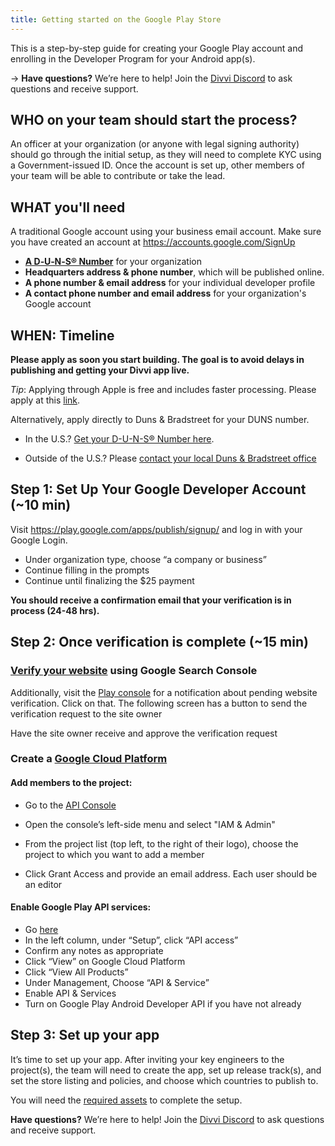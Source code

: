 ```yaml
---
title: Getting started on the Google Play Store
---
```

This is a step-by-step guide for creating your Google Play account and enrolling in the Developer Program for your Android app(s).


→ **Have questions?** We’re here to help! Join the [Divvi Discord](https://discord.gg/EaxZDhMuDn) to ask questions and receive support.

## WHO on your team should start the process?

An officer at your organization (or anyone with legal signing authority) should go through the initial setup, as they will need to complete KYC using a Government-issued ID. Once the account is set up, other members of your team will be able to contribute or take the lead.

## WHAT you'll need

A traditional Google account using your business email account. Make sure you have created an account at https://accounts.google.com/SignUp

- **[A D‑U‑N‑S® Number](https://support.google.com/googleplay/android-developer/answer/13628312?hl=en)** for your organization
- **Headquarters address & phone number**, which will be published online.
- **A phone number & email address** for your individual developer profile
- **A contact phone number and email address** for your organization's Google account

## WHEN: Timeline

**Please apply as soon you start building. The goal is to avoid delays in publishing and getting your Divvi app live.**

*Tip*: Applying through Apple is free and includes faster processing. Please apply at this [link](https://developer.apple.com/enroll/duns-lookup/#!/search).

Alternatively, apply directly to Duns & Bradstreet for your DUNS number.

- In the U.S.? [Get your D-U-N-S® Number here](https://www.dnb.com/duns/get-a-duns.html).

- Outside of the U.S.? Please [contact your local Duns & Bradstreet office](https://www.dnb.com/utility-pages/global-customer-service-centers.html)

## Step 1: Set Up Your Google Developer Account (~10 min)

Visit https://play.google.com/apps/publish/signup/ and log in with your Google Login.

- Under organization type, choose “a company or business”
- Continue filling in the prompts
- Continue until finalizing the $25 payment

**You should receive a confirmation email that your verification is in process (24-48 hrs).**

## Step 2: Once verification is complete (~15 min)

### [Verify your website](https://support.google.com/googleplay/android-developer/answer/13205715?sjid=14760582666064445422-NA) using Google Search Console

Additionally, visit the [Play console](https://play.google.com/console) for a notification about pending website verification. Click on that. The following screen has a button to send the verification request to the site owner

Have the site owner receive and approve the verification request

### Create a [Google Cloud Platform](https://console.cloud.google.com/freetrial/signup/tos)

#### Add members to the project:

- Go to the [API Console](https://console.developers.google.com/)

- Open the console’s left-side menu and select "IAM & Admin"

- From the project list (top left, to the right of their logo), choose the project to which you want to add a member

- Click Grant Access and provide an email address. Each user should be an editor


#### Enable Google Play API services:

- Go [here](https://play.google.com/console/u/0/developers/5802422777801763452/app-list?pli=1)
- In the left column, under “Setup”, click “API access”
- Confirm any notes as appropriate
- Click “View” on Google Cloud Platform
- Click “View All Products”
- Under Management, Choose “API & Service”
- Enable API & Services
- Turn on Google Play Android Developer API if you have not already


## Step 3: Set up your app

It’s time to set up your app. After inviting your key engineers to the project(s), the team will need to create the app, set up release track(s), and set the store listing and policies, and choose which countries to publish to.

You will need the [required assets](https://docs.divvi.xyz/publishing/asset-requirements) to complete the setup.

 **Have questions?** We’re here to help! Join the [Divvi Discord](https://discord.gg/EaxZDhMuDn) to ask questions and receive support.



<EditPage editUrl="https://github.com/divvi-xyz/docs/edit/main/docs-template/mobile-framework/publishing/play-store.md" />